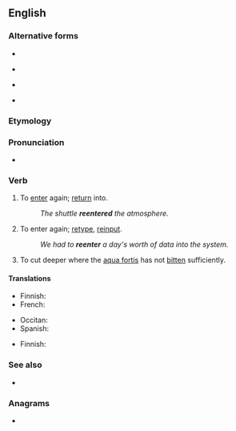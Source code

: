 {{also|reënter|re-enter}}
==English==

===Alternative forms===
* {{l|en|re-enter}}
* {{l|en|re-entre}} {{qualifier|obsolete}}
* {{l|en|reentre}} {{qualifier|obsolete}}
* {{l|en|reënter}}

===Etymology===
{{prefix|en|re|enter}}

===Pronunciation===
* {{rhymes|en|ɛntə(ɹ)}}

===Verb===
{{en-verb}}

# {{lb|en|ambitransitive}} To [[enter]] again; [[return]] into.
#: ''The shuttle '''reentered''' the atmosphere.''
# {{lb|en|transitive|computing}} To enter again; [[retype]], [[reinput]].
#: ''We had to '''reenter''' a day's worth of data into the system.''
# {{lb|en|ambitransitive|engraving}} To cut deeper where the [[aqua fortis]] has not [[bite|bitten]] sufficiently.

====Translations====
{{trans-top|to enter again}}
* Finnish: {{t+|fi|palata}}
* French: {{t+|fr|rentrer}}
{{trans-mid}}
* Occitan: {{t|oc|rintrar}}
* Spanish: {{t+|es|reingresar}}
{{trans-bottom}}

{{trans-top|(computing) to enter again}}
* Finnish: {{t|fi|[[syöttää]] [[uudelleen]]}}
{{trans-mid}}
{{trans-bottom}}

===See also===
* {{l|en|reentry}}

===Anagrams===
* {{anagrams|en|a=eeenrrt|enterer|re-entre|reentre|terreen|terrene}}